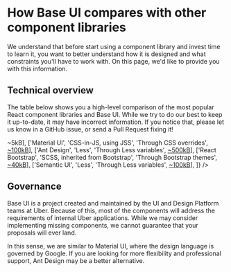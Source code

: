 <!--
Copyright (c) 2018 Uber Technologies, Inc.

This source code is licensed under the MIT license found in the
LICENSE file in the root directory of this source tree.
-->



# How Base UI compares with other component libraries

We understand that before start using a component library and invest
time to learn it, you want to better understand how it is designed
and what constraints you'll have to work with. On this page,
we'd like to provide you with this information.

## Technical overview

The table below shows you a high-level comparison of the most popular
React component libraries and Base UI. While we try to do our best
to keep it up-to-date, it may have incorrect information. If you
notice that, please let us know in a GitHub issue, or send a Pull Request fixing it!

<Table columns={['Name', 'CSS Engine', 'Customization', 'Size (gzipped)']} data={[
  ['Base UI', 'CSS-in-JS, using Styletron', 'Through an extensive overrides interface', <a href="https://bundlephobia.com/result?p=baseui@5.13.2">~5kB</a>],
  ['Material UI', 'CSS-in-JS, using JSS', 'Through CSS overrides', <a href="https://bundlephobia.com/result?p=@material-ui/core@3.9.2">~100kB</a>],
  ['Ant Design', 'Less', 'Through Less variables', <a href="https://bundlephobia.com/result?p=antd@3.13.2">~500kB</a>],
  ['React Bootstrap', 'SCSS, inherited from Bootstrap', 'Through Bootstrap themes', <a href="https://bundlephobia.com/result?p=react-bootstrap@1.0.0-beta.5">~40kB</a>],
  ['Semantic UI', 'Less', 'Through Less variables', <a href="https://bundlephobia.com/result?p=semantic-ui@2.4.2">~100kB</a>],
]} />

## Governance

Base UI is a project created and maintained by the UI and Design Platform
teams at Uber. Because of this, most of the components will address the
requirements of internal Uber applications. While we may consider implementing
missing components, we cannot guarantee that your proposals will ever land.

In this sense, we are similar to Material UI, where the design language
is governed by Google. If you are looking for more flexibility and
professional support, Ant Design may be a better alternative.
